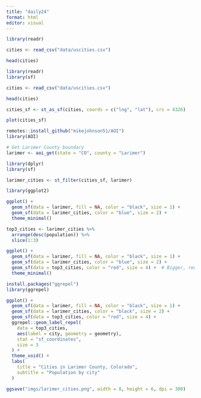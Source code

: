 ```yaml
---
title: "daily24"
format: html
editor: visual
---
```


```r
library(readr)

cities <- read_csv("data/uscities.csv")

```

```r
head(cities)
```


```r
library(readr)
library(sf)

cities <- read_csv("data/uscities.csv")

head(cities)

cities_sf <- st_as_sf(cities, coords = c("lng", "lat"), crs = 4326)

plot(cities_sf)

```

```r
remotes::install_github("mikejohnson51/AOI")
library(AOI)

# Get Larimer County boundary
larimer <- aoi_get(state = "CO", county = "Larimer")

```

```r
library(dplyr)
library(sf)

larimer_cities <- st_filter(cities_sf, larimer)
```

```r
library(ggplot2)

ggplot() +
  geom_sf(data = larimer, fill = NA, color = "black", size = 1) +   
  geom_sf(data = larimer_cities, color = "blue", size = 2) +        
  theme_minimal()

```

```r
top3_cities <- larimer_cities %>%
  arrange(desc(population)) %>%
  slice(1:3)
```

```r
ggplot() +
  geom_sf(data = larimer, fill = NA, color = "black", size = 1) +
  geom_sf(data = larimer_cities, color = "blue", size = 2) +
  geom_sf(data = top3_cities, color = "red", size = 4) +  # Bigger, red dots for top 3
  theme_minimal()
```

```r
install.packages("ggrepel")
library(ggrepel)

```

```r
ggplot() +
  geom_sf(data = larimer, fill = NA, color = "black", size = 1) +
  geom_sf(data = larimer_cities, color = "black", size = 2) +
  geom_sf(data = top3_cities, color = "red", size = 4) +
  ggrepel::geom_label_repel(
    data = top3_cities,
    aes(label = city, geometry = geometry),
    stat = "sf_coordinates",
    size = 3
  ) +
  theme_void() +
  labs(
    title = "Cities in Larimer County, Colorado",
    subtitle = "Population by city"
  )


```

```r
ggsave("imgs/larimer_cities.png", width = 8, height = 6, dpi = 300)
```

